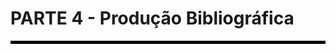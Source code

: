 
```{=latex}
\cftaddtitleline{toc}{chapter}{\rule{\textwidth}{0.4pt}}{}
```

# **PARTE 4 - Produção Bibliográfica** {-}

<!--script for generating HORIZONTAL LINE-->
<hr style="height:5px;border-width:0;color:black;background-color:black">

```{=latex}
\markboth{}{}
\par\noindent\rule{\textwidth}{0.05in}
```
